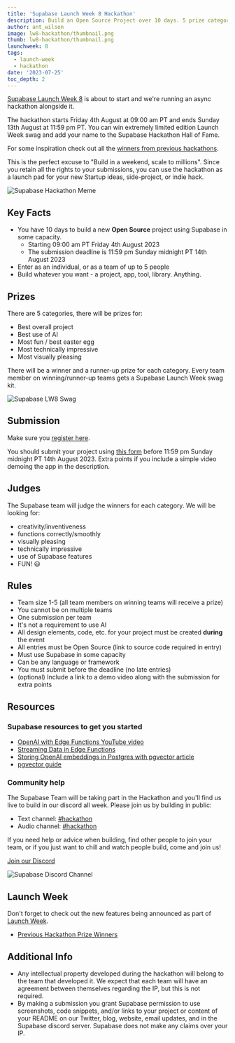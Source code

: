 ```yaml
---
title: 'Supabase Launch Week 8 Hackathon'
description: Build an Open Source Project over 10 days. 5 prize categories.
author: ant_wilson
image: lw8-hackathon/thumbnail.png
thumb: lw8-hackathon/thumbnail.png
launchweek: 8
tags:
  - launch-week
  - hackathon
date: '2023-07-25'
toc_depth: 2
---
```


[Supabase Launch Week 8](https://supabase.com/launch-week) is about to start and we're running an async hackathon alongside it.

The hackathon starts Friday 4th August at 09:00 am PT and ends Sunday 13th August at 11:59 pm PT. You can win extremely limited edition Launch Week swag and add your name to the Supabase Hackathon Hall of Fame.

For some inspiration check out all the [winners from previous hackathons](https://supabase.com/blog/tags/hackathon).

This is the perfect excuse to "Build in a weekend, scale to millions". Since you retain all the rights to your submissions, you can use the hackathon as a launch pad for your new Startup ideas, side-project, or indie hack.

![Supabase Hackathon Meme](/images/blog/lw8-hackathon/supabase-hackathon-meme.png)

## Key Facts

- You have 10 days to build a new **Open Source** project using Supabase in some capacity.
  - Starting 09:00 am PT Friday 4th August 2023
  - The submission deadline is 11:59 pm Sunday midnight PT 14th August 2023
- Enter as an individual, or as a team of up to 5 people
- Build whatever you want - a project, app, tool, library. Anything.

## Prizes

There are 5 categories, there will be prizes for:

- Best overall project
- Best use of AI
- Most fun / best easter egg
- Most technically impressive
- Most visually pleasing

There will be a winner and a runner-up prize for each category. Every team member on winning/runner-up teams gets a Supabase Launch Week swag kit.

![Supabase LW8 Swag](/images/blog/lw8-hackathon/swag.png)

## Submission

Make sure you [register here](https://www.madewithsupabase.com/launch-week-8).

You should submit your project using [this form](https://www.madewithsupabase.com/launch-week-8) before 11:59 pm Sunday midnight PT 14th August 2023. Extra points if you include a simple video demoing the app in the description.

## Judges

The Supabase team will judge the winners for each category.
We will be looking for:

- creativity/inventiveness
- functions correctly/smoothly
- visually pleasing
- technically impressive
- use of Supabase features
- FUN! 😃

## Rules

- Team size 1-5 (all team members on winning teams will receive a prize)
- You cannot be on multiple teams
- One submission per team
- It's not a requirement to use AI
- All design elements, code, etc. for your project must be created **during** the event
- All entries must be Open Source (link to source code required in entry)
- Must use Supabase in some capacity
- Can be any language or framework
- You must submit before the deadline (no late entries)
- (optional) Include a link to a demo video along with the submission for extra points

## Resources

### Supabase resources to get you started

- [OpenAI with Edge Functions YouTube video](https://www.youtube.com/watch?v=29p8kIqyU_Y)
- [Streaming Data in Edge Functions](https://www.youtube.com/watch?v=9N66JBRLNYU)
- [Storing OpenAI embeddings in Postgres with pgvector article](https://supabase.com/blog/openai-embeddings-postgres-vector)
- [pgvector guide](https://supabase.com/docs/guides/database/extensions/pgvector)

### Community help

The Supabase Team will be taking part in the Hackathon and you'll find us live to build in our discord all week. Please join us by building in public:

- Text channel: [#hackathon](https://discord.gg/UYyweApy)
- Audio channel: [#hackathon](https://discord.gg/Vj3mTPwH)

If you need help or advice when building, find other people to join your team, or if you just want to chill and watch people build, come and join us!

[Join our Discord](https://discord.supabase.com/)

![Supabase Discord Channel](/images/blog/lw7-hackathon/discord.png)

## Launch Week

Don't forget to check out the new features being announced as part of [Launch Week](https://supabase.com/launch-week).

- [Previous Hackathon Prize Winners](https://supabase.com/blog/tags/hackathon)

## Additional Info

- Any intellectual property developed during the hackathon will belong to the team that developed it. We expect that each team will have an agreement between themselves regarding the IP, but this is not required.
- By making a submission you grant Supabase permission to use screenshots, code snippets, and/or links to your project or content of your README on our Twitter, blog, website, email updates, and in the Supabase discord server. Supabase does not make any claims over your IP.
